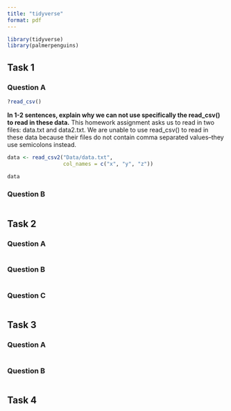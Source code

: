 ```yaml
---
title: "tidyverse"
format: pdf
---
```


```r
library(tidyverse)
library(palmerpenguins)
```

## Task 1
### Question A
```r
?read_csv()
```

**In 1-2 sentences, explain why we can not use specifically the read_csv() to read in these data.**
This homework assignment asks us to read in two files: data.txt and data2.txt. We are unable to use read_csv() to read in these data because their files do not contain comma separated values--they use semicolons instead. 

```r
data <- read_csv2("Data/data.txt", 
                  col_names = c("x", "y", "z"))

data
```

### Question B
```r

```

## Task 2
### Question A
```r

```

### Question B
```r

```

### Question C
```r

```

## Task 3
### Question A
```r

```

### Question B
```r

```

## Task 4
```r


```
